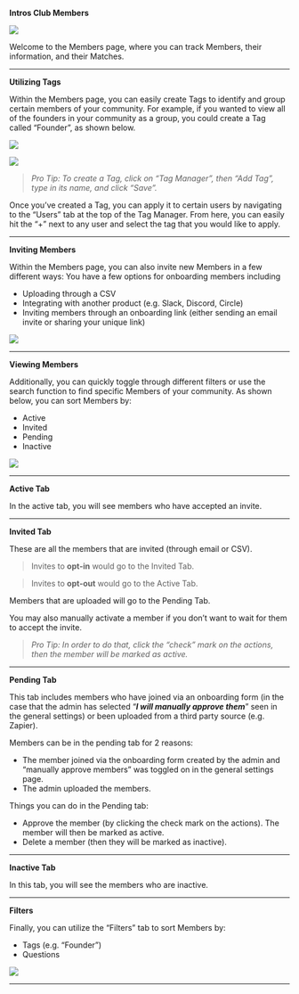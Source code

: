 **Intros Club Members**

![](/images/members-1-vF.png)

Welcome to the Members page, where you can track Members, their information, and their Matches. 

---

**Utilizing Tags**

Within the Members page, you can easily create Tags to identify and group certain members of your community. For example, if you wanted to view all of the founders in your community as a group, you could create a Tag called “Founder”, as shown below.

![](/images/members-2-vFF.png)

![](/images/members-3-vFF.png)

> *Pro Tip: To create a Tag, click on “Tag Manager”, then “Add Tag”, type in its name, and click “Save”.*
> 

Once you’ve created a Tag, you can apply it to certain users by navigating to the “Users” tab at the top of the Tag Manager. From here, you can easily hit the “+” next to any user and select the tag that you would like to apply.

---

**Inviting Members**

Within the Members page, you can also invite new Members in a few different ways: You have a few options for onboarding members including 

- Uploading through a CSV
- Integrating with another product (e.g. Slack, Discord, Circle)
- Inviting members through an onboarding link (either sending an email invite or sharing your unique link)

![](/images/members-4-vFF.png)

---

**Viewing Members**

Additionally, you can quickly toggle through different filters or use the search function to find specific Members of your community. As shown below, you can sort Members by:

- Active
- Invited
- Pending
- Inactive

![](/images/members-6-vFF.png)

---

**Active Tab**

In the active tab, you will see members who have accepted an invite.

---

**Invited Tab**

These are all the members that are invited (through email or CSV).

> Invites to **opt-in** would go to the Invited Tab.
> 

> Invites to **opt-out** would go to the Active Tab.
> 

Members that are uploaded will go to the Pending Tab.

You may also manually activate a member if you don’t want to wait for them to accept the invite.

> *Pro Tip: In order to do that, click the “check” mark on the actions, then the member will be marked as active.*
> 

---

**Pending Tab**

This tab includes members who have joined via an onboarding form (in the case that the admin has selected “***I will manually approve them***” seen in the general settings) or been uploaded from a third party source (e.g. Zapier). 

Members can be in the pending tab for 2 reasons:

- The member joined via the onboarding form created by the admin and “manually approve members” was toggled on in the general settings page.
- The admin uploaded the members.

Things you can do in the Pending tab:

- Approve the member (by clicking the check mark on the actions). The member will then be marked as active.
- Delete a member (then they will be marked as inactive).

---

**Inactive Tab**

In this tab, you will see the members who are inactive. 

---

**Filters**

Finally, you can utilize the “Filters” tab to sort Members by:

- Tags (e.g. “Founder”)
- Questions

![](/images/members-8-vFF.png)


---
